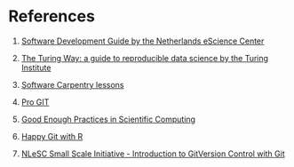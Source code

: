 # References

1. [Software Development Guide by the Netherlands eScience Center](https://guide.esciencecenter.nl/)

2. [The Turing Way: a guide to reproducible data science by the Turing Institute](https://the-turing-way.netlify.app/welcome)

3. [Software Carpentry lessons](https://github.com/swcarpentry/swcarpentry)

4. [Pro GIT](https://www.git-scm.com/book/en/v2)

5. [Good Enough Practices in Scientific Computing](https://journals.plos.org/ploscompbiol/article?id=10.1371/journal.pcbi.1005510)

6. [Happy Git with R](https://happygitwithr.com/)

7. [NLeSC Small Scale Initiative - Introduction to GitVersion Control with Git](https://bvreede.github.io/presentations/presentations/2021-05-18_Git-intro-escience.html#1)